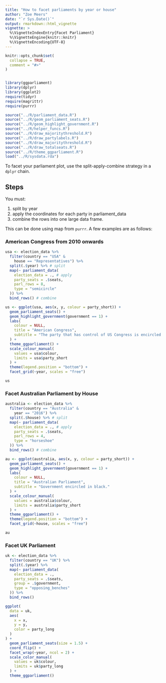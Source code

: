 ```yaml
---
title: "How to facet parliaments by year or house"
author: "Zoe Meers"
date: "`r Sys.Date()`"
output: rmarkdown::html_vignette
vignette: >
  %\VignetteIndexEntry{Facet Parliament}
  %\VignetteEngine{knitr::knitr}
  %\VignetteEncoding{UTF-8}
---
```


```r
knitr::opts_chunk$set(
  collapse = TRUE,
  comment = "#>"
)


library(ggparliament)
library(dplyr)
library(ggplot2)
require(tidyr)
require(magrittr)
require(purrr)

source("../R/parliament_data.R")
source("../R/geom_parliament_seats.R")
source("../R/geom_highlight_government.R")
source("../R/helper_funcs.R")
source("../R/draw_majoritythreshold.R")
source("../R/draw_partylabels.R")
source("../R/draw_majoritythreshold.R")
source("../R/draw_totalseats.R")
source("../R/theme_ggparliament.R")
load("../R/sysdata.rda")
```


To facet your parliament plot, use the split-apply-combine strategy in a `dplyr` chain.

## Steps
You must:

1) split by year
2) apply the coordinates for each party in parliament_data
3) combine the rows into one large data frame.

This can be done using map from `purrr`.
A few examples are as follows:

### American Congress from 2010 onwards
```r
usa <- election_data %>%
  filter(country == "USA" &
    house == "Representatives") %>%
  split(.$year) %>% # split
  map(~ parliament_data(
    election_data = ., # apply
    party_seats = .$seats,
    parl_rows = 8,
    type = "semicircle"
  )) %>%
  bind_rows() # combine
```

```r
us <- ggplot(usa, aes(x, y, colour = party_short)) +
  geom_parliament_seats() +
  geom_highlight_government(government == 1) +
  labs(
    colour = NULL,
    title = "American Congress",
    subtitle = "The party that has control of US Congress is encircled in black."
  ) +
  theme_ggparliament() +
  scale_colour_manual(
    values = usa$colour,
    limits = usa$party_short
  ) +
  theme(legend.position = "bottom") +
  facet_grid(~year, scales = "free")

us
```


### Facet Australian Parliament by House
```r
australia <- election_data %>%
  filter(country == "Australia" &
    year == "2016") %>%
  split(.$house) %>% # split
  map(~ parliament_data(
    election_data = ., # apply
    party_seats = .$seats,
    parl_rows = 4,
    type = "horseshoe"
  )) %>%
  bind_rows() # combine
```

```r
au <- ggplot(australia, aes(x, y, colour = party_short)) +
  geom_parliament_seats() +
  geom_highlight_government(government == 1) +
  labs(
    colour = NULL,
    title = "Australian Parliament",
    subtitle = "Government encircled in black."
  ) +
  scale_colour_manual(
    values = australia$colour,
    limits = australia$party_short
  ) +
  theme_ggparliament() +
  theme(legend.position = "bottom") +
  facet_grid(~house, scales = "free")

au
```

### Facet UK Parliament

```r
uk <- election_data %>%
  filter(country == "UK") %>%
  split(.$year) %>%
  map(~ parliament_data(
    election_data = .,
    party_seats = .$seats,
    group = .$government,
    type = "opposing_benches"
  )) %>%
  bind_rows()
```


```r
ggplot(
  data = uk,
  aes(
    x = x,
    y = y,
    color = party_long
  )
) +
  geom_parliament_seats(size = 1.5) +
  coord_flip() +
  facet_wrap(~year, ncol = 2) +
  scale_color_manual(
    values = uk$colour,
    limits = uk$party_long
  ) +
  theme_ggparliament()
```




